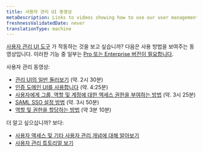 ```yaml
---
title: 사용자 관리 UI 동영상
metaDescription: Links to videos showing how to use our user management UI
freshnessValidatedDate: never
translationType: machine
---
```


[사용자 관리 UI 도구](/docs/accounts/accounts-billing/new-relic-one-user-management/user-management-ui-and-tasks#where) 가 작동하는 것을 보고 싶습니까? 다음은 사용 방법을 보여주는 동영상입니다. 이러한 기능 중 일부는 [Pro 또는 Enterprise 버전이 필요합니다](/docs/accounts/accounts-billing/new-relic-one-pricing-billing/new-relic-one-pricing-billing/#editions).

사용자 관리 동영상:

* [관리 UI의 일반 둘러보기](/docs/accounts/accounts-billing/general-account-settings/intro-account-settings#video-tour) (약. 2시 30분)
* [인증 도메인 UI를 사용합니다](https://www.youtube.com/watch?v=Z00-KzGh2XY) (약. 4:25분)
* [사용자에게 그룹, 역할 및 계정에 대한 액세스 권한을 부여하는 방법](https://www.youtube.com/watch?v=dninMzr_zHc) (약. 3시 25분)
* [SAML SSO 설정 방법](https://www.youtube.com/watch?v=uFjqCQcSo8g) (약. 3시 50분)
* [역할 및 권한을 할당하는 방법](https://www.youtube.com/watch?v=CBa0jWINQiw) (약 3분 10분)

더 알고 싶으십니까? 보다:

* [사용자 액세스 및 기타 사용자 관리 개념에 대해 알아보기](/docs/accounts/accounts-billing/new-relic-one-user-management/user-management-concepts#understand-concepts)
* [사용자 관리 튜토리얼 보기](/docs/accounts/accounts-billing/new-relic-one-user-management/tutorial-add-new-user-groups-roles-new-relic-one-user-model)
